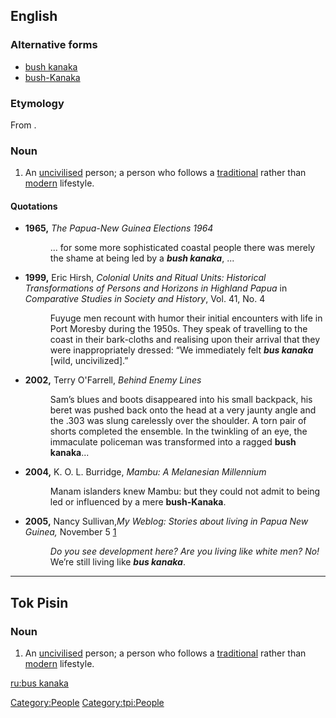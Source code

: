 ==English==

===Alternative forms===
*[[bush kanaka]]
*[[bush-Kanaka]]

===Etymology===
From {{etyl|tpi}} {{term|bus kanak|lang=tpi}}.

===Noun===
{{en-noun}}

# {{context|Papua New Guinea}} An [[uncivilised]] person; a person who follows a [[traditional]] rather than [[modern]] lifestyle.

====Quotations====
*'''1965,''' ''The Papua-New Guinea Elections 1964''
*:... for some more sophisticated coastal people there was merely the shame at being led by a '''''bush kanaka''''', ...
*'''1999,''' Eric Hirsh, ''Colonial Units and Ritual Units: Historical Transformations of Persons and Horizons in Highland Papua'' in ''Comparative Studies in Society and History'', Vol. 41, No. 4
*:Fuyuge men recount with humor their initial encounters with life in Port Moresby during the 1950s. They speak of travelling to the coast in their bark-cloths and realising upon their arrival that they were inappropriately dressed: “We immediately felt '''''bus kanaka''''' [wild, uncivilized].”
*'''2002,''' Terry O'Farrell, ''Behind Enemy Lines''
*:Sam’s blues and boots disappeared into his small backpack, his beret was pushed back onto the head at a very jaunty angle and the .303 was slung carelessly over the shoulder. A torn pair of shorts completed the ensemble. In the twinkling of an eye, the immaculate policeman was transformed into a ragged '''bush kanaka'''...
*'''2004,''' K. O. L. Burridge, ''Mambu: A Melanesian Millennium''
*:Manam islanders knew Mambu: but they could not admit to being led or influenced by a mere '''bush-Kanaka'''.
*'''2005,''' Nancy Sullivan,''My Weblog: Stories about living in Papua New Guinea,'' November 5 [http://nancysullivan.typepad.com/my_weblog/2005/11/11_win_nasin.html]
*:''Do you see development here? Are you living like white men? No!'' We’re still living like '''''bus kanaka'''''.

[[Category:People]]

----

==Tok Pisin==

===Noun===
{{tpi-noun|sg=[[bus#Tok_Pisin|bus]] [[kanaka#Tok_Pisin|kanaka]]}}

# An [[uncivilised]] person; a person who follows a [[traditional]] rather than [[modern]] lifestyle.

[[Category:tpi:People]]

[[ru:bus kanaka]]
